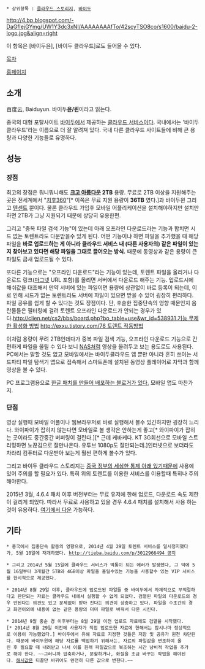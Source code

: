  * 상위항목 : [[클라우드 스토리지]], [[바이두]]
http://4.bp.blogspot.com/-DaGfIejGYmg/UW1Y3dc3xNI/AAAAAAAAfTo/42scyTSO8co/s1600/baidu-2-logo.jpg&align=right

이 항목은 [바이두윤], [바이두 클라우드]로도 들어올 수 있다.

[[목차]]

[http://pan.baidu.com/disk/home 홈페이지]

== 소개 ==
百度云, Baiduyun. 바이두'''윤/윈'''이라고 읽는다.

중국의 대형 포탈사이트 [[바이두]]에서 제공하는 [[클라우드 스토리지|클라우드 서비스]]이다. 국내에서는 '바이두 클라우드'라는 이름으로 더 잘 알려져 있다. 국내 다른 클라우드 사이트들에 비해 큰 용량과 다양한 기능들로 유명하다.

== 성능 ==
=== 장점 ===
최고의 장점은 뭐니뭐니해도 '''[[크고 아름다운]] 2TB''' 용량. 무료로 2TB 이상을 지원해주는 곳은 전세계에서 "[[치후360]]"[* 이쪽은 무료 지원 용량이 '''36TB''' 였다.]과 바이두윈 그리고 [[텐센트]] 뿐이다. 물론 클라우드 가입후 모바일 어플리케이션을 설치해야하지만 설치만 하면 2TB가 그냥 지원되기 때문에 상당히 유용한편.

그리고 "중복 파일 검색 기능"이 있는데 아래 오프라인 다운로드라는 기능과 합치면 시드 없는 토렌트라도 다운받을수 있게 된다. 어떤 기능이냐 하면 파일을 추가했을 때 해당 파일을 '''바로 업로드하는 게 아니라 클라우드 서비스 내 (다른 사용자의) 같은 파일이 있는지 찾아보고 있다면 해당 파일을 그대로 끌어오는 방식.''' 때문에 동영상과 같은 용량이 큰 파일도 금새 업로드될 수 있다.  

또다른 기능으로는 "오프라인 다운로드"라는 기능이 있는데, 토렌트 파일을 올리거나 다운로드 링크([[마그넷]] URL 포함)를 올리면 서버에서 다운로드 해주는 기능. 업로드시에 해쉬값을 대조해서 만약 서버에 있는 파일이면 용량에 상관없이 바로 등록이 되는데, 이로 인해 시드가 없는 토렌트라도 서버에 파일이 있으면 받을 수 있어 굉장히 편리하다. 파일 공유를 쉽게 할 수 있다는 것도 장점이다. 단, 후술한 집중단속의 영향 때문인지 음란물들은 필터링에 걸려 토렌트 오프라인 다운로드가 안되는 경우가 있다.[[http://clien.net/cs2/bbs/board.php?bo_table=use&wr_id=538931 기능 무제한 활성화 방법]] [[http://exxu.tistory.com/76 토렌트 작동방법]]

이처럼 용량이 무려 2TB인데다가 중복 파일 검색 기능, 오프라인 다운로드 기능으로 간편하게 파일을 올릴 수 있다 보니  [[NAS(저장장치)|NAS]]처럼 영상을 올려두고 보는 용도로도 사용된다. PC에서는 말할 것도 없고 모바일에서는 바이두클라우드 앱 뿐만 아니라 흔히 쓰이는 서드파티 파일 탐색기 앱으로 접속해서 스마트폰에 설치된 동영상 플레이어로 자막과 함께 영상을 볼 수 있다. 

PC 프로그램용으로 [http://w3tech.tistory.com/category/Patch 한글 패치를 만들어 배포하는 블로거가 있다.] 모바일 앱도 마찬가지. 

=== 단점 ===
영상 실행때 모바일 어플이나 웹브라우저로 바로 실행해서 볼수 있긴하지만 굉장히 느리다. 와이파이가 잡히지 않는다면 모바일로 볼 생각은 안하는게 좋고[* 와이파이가 잡히는 곳이라도 중간중간 버퍼링이 걸린다.][* 근데 케바케다. KT 3G회선으로 모바일 스트리밍하면 노끊김으로 잘만나온다. 유투브 1080p도 잘만되는데.]인터넷으로 보더라도 차라리 컴퓨터로 다운받아 보는게 훨씬 편하게 볼수가 있다. 

그리고 바이두 클라우드 스토리지는 [http://www.fancug.com/bbs/view.php?id=freeboard&page=1&sn1=on&divpage=51&sn=on&ss=off&sc=off&keyword=%C0%D3%BB%E7%BF%B5&select_arrange=name&desc=asc&no=277860 중국 정부의 세심한 통제 아래 있기때문에] 사용에 있어 주의를 할 필요가 있다. 특히 위의 토렌트를 이용한 서비스를 이용할때 특히나 주의해야한다.

2015년 3월, 4.6.4 패치 이후 버전부터는 무료 유저에 한해 업로드, 다운로드 속도 제한이 걸리게 되었다. 따라서 무료로 사용하고 있을 경우 4.6.4 패치를 설치해서 사용 하는 것이 유용하다. [http://w3tech.tistory.com/221 여기에서 다운] 가능하다.
== 기타 ==
 * 중국에서 집중단속 활동의 영향으로, 2014년 4월 29일 토렌트 서비스를 일시정지했다가, 5월 10일에 재개하였다. [[http://tieba.baidu.com/p/3012966494 공지]] 

 * 그리고 2014년 5월 15일에 클라우드 서비스가 먹통이 되는 에러가 발생했다, 그 덕에 5월 16일부터 3개월간 5TB와 4GB이상 파일을 올릴수있는 기능을 사용할수 있는 VIP 서비스를 한시적으로 제공했다. 

 * 2014년 8월 29일 이후, 클라우드에 업로드된 파일들 중 바이두에서 자체적으로 부적절하다고 판단되는 자료는 클라우드 내에서 실행할 수 없게 되었다. 검열된 파일의 다운로드의 경우 안된다는 의견도 있고 문제없이 받아 진다는 의견이 상충하고 있다. 파일을 수초간의 경고 화면이외에 내용이 없는 같은 용량의 더미 파일로 바꿔서 다운 시킨다.

 * 2014년 9월 중순 경 이후부터는 8월 29일 이전 업로드 자료에도 검열을 시작했다.[* 2014년 8월 29일 이전에 사용자가 직접 업로드한 자료에 한해서는 잠시나마 정상적으로 이용이 가능했었다.] 바이두에서 유해 자료로 지정한 것들은 저장 및 공유가 원천 차단된다. 때문에 바이두윈에 해당 자료를 백업하기 위해서는, 자료의 파일값을 변조하여 올린 후 필요할 때 내려받고 나서 이를 원래 파일값으로 복조하는 시간 낭비적 작업을 추가로 해야 한다. ~~그러니까 압축하거나, 분할하거나, 화질을 조금 바꾸는 작업을 해야된다. [[해시]]값은 티끌만 바뀌어도 완전히 다른 값으로 변한다.~~
